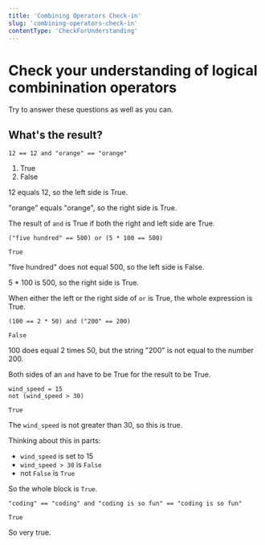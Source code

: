 ```yaml
---
title: 'Combining Operators Check-in'
slug: 'combining-operators-check-in'
contentType: 'CheckForUnderstanding'
---
```


# Check your understanding of logical combinination operators

Try to answer these questions as well as you can.

## What's the result?

<MultipleChoice correct={1}>

```
12 == 12 and "orange" == "orange"
```

1. True
2. False

12 equals 12, so the left side is True.

"orange" equals "orange", so the right side is True.

The result of `and` is True if both the right and left side are True.

</MultipleChoice>

<FlashCard>
<Prompt>

```
("five hundred" == 500) or (5 * 100 == 500)
```

</Prompt>
<Answer>

`True`

"five hundred" does not equal 500, so the left side is False.

5 \* 100 is 500, so the right side is True.

When either the left or the right side of `or` is True, the whole expression is True.

</Answer>
</FlashCard>

<FlashCard>
<Prompt>

```
(100 == 2 * 50) and ("200" == 200)
```

</Prompt>
<Answer>

`False`

100 does equal 2 times 50, but the string "200" is not equal to the number 200.

Both sides of an `and` have to be True for the result to be True.

</Answer>
</FlashCard>


<FlashCard>
<Prompt>

```
wind_speed = 15
not (wind_speed > 30)
```

</Prompt>
<Answer>

`True`

The `wind_speed` is not greater than 30, so this is true.

Thinking about this in parts:

- `wind_speed` is set to 15
- `wind_speed > 30` is `False`
- not `False` is `True`

So the whole block is `True`.

</Answer>
</FlashCard>

<FlashCard>
<Prompt>

```
"coding" == "coding" and "coding is so fun" == "coding is so fun"
```

</Prompt>
<Answer>

`True`

So very true.

</Answer>
</FlashCard>